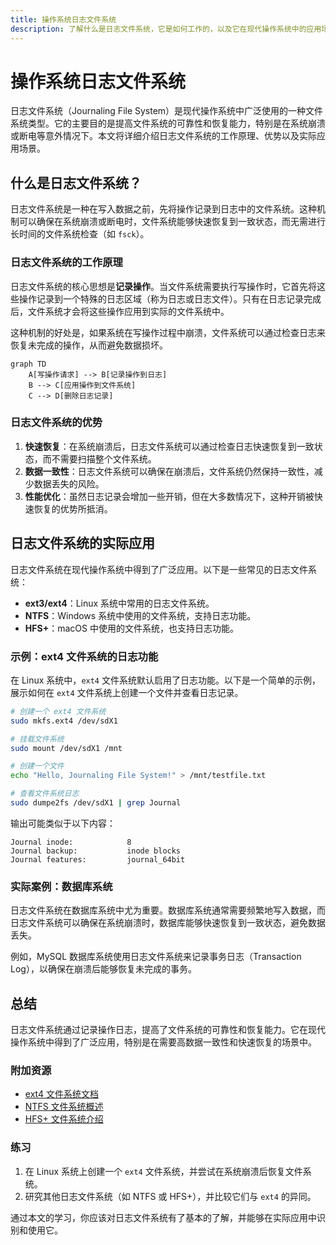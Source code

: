 ```yaml
---
title: 操作系统日志文件系统
description: 了解什么是日志文件系统，它是如何工作的，以及它在现代操作系统中的应用场景。
---
```


# 操作系统日志文件系统

日志文件系统（Journaling File System）是现代操作系统中广泛使用的一种文件系统类型。它的主要目的是提高文件系统的可靠性和恢复能力，特别是在系统崩溃或断电等意外情况下。本文将详细介绍日志文件系统的工作原理、优势以及实际应用场景。

## 什么是日志文件系统？

日志文件系统是一种在写入数据之前，先将操作记录到日志中的文件系统。这种机制可以确保在系统崩溃或断电时，文件系统能够快速恢复到一致状态，而无需进行长时间的文件系统检查（如 `fsck`）。

### 日志文件系统的工作原理

日志文件系统的核心思想是**记录操作**。当文件系统需要执行写操作时，它首先将这些操作记录到一个特殊的日志区域（称为日志或日志文件）。只有在日志记录完成后，文件系统才会将这些操作应用到实际的文件系统中。

这种机制的好处是，如果系统在写操作过程中崩溃，文件系统可以通过检查日志来恢复未完成的操作，从而避免数据损坏。

```mermaid
graph TD
    A[写操作请求] --> B[记录操作到日志]
    B --> C[应用操作到文件系统]
    C --> D[删除日志记录]
```

### 日志文件系统的优势

1. **快速恢复**：在系统崩溃后，日志文件系统可以通过检查日志快速恢复到一致状态，而不需要扫描整个文件系统。
2. **数据一致性**：日志文件系统可以确保在崩溃后，文件系统仍然保持一致性，减少数据丢失的风险。
3. **性能优化**：虽然日志记录会增加一些开销，但在大多数情况下，这种开销被快速恢复的优势所抵消。

## 日志文件系统的实际应用

日志文件系统在现代操作系统中得到了广泛应用。以下是一些常见的日志文件系统：

- **ext3/ext4**：Linux 系统中常用的日志文件系统。
- **NTFS**：Windows 系统中使用的文件系统，支持日志功能。
- **HFS+**：macOS 中使用的文件系统，也支持日志功能。

### 示例：ext4 文件系统的日志功能

在 Linux 系统中，`ext4` 文件系统默认启用了日志功能。以下是一个简单的示例，展示如何在 `ext4` 文件系统上创建一个文件并查看日志记录。

```bash
# 创建一个 ext4 文件系统
sudo mkfs.ext4 /dev/sdX1

# 挂载文件系统
sudo mount /dev/sdX1 /mnt

# 创建一个文件
echo "Hello, Journaling File System!" > /mnt/testfile.txt

# 查看文件系统日志
sudo dumpe2fs /dev/sdX1 | grep Journal
```

输出可能类似于以下内容：

```
Journal inode:            8
Journal backup:           inode blocks
Journal features:         journal_64bit
```

### 实际案例：数据库系统

日志文件系统在数据库系统中尤为重要。数据库系统通常需要频繁地写入数据，而日志文件系统可以确保在系统崩溃时，数据库能够快速恢复到一致状态，避免数据丢失。

例如，MySQL 数据库系统使用日志文件系统来记录事务日志（Transaction Log），以确保在崩溃后能够恢复未完成的事务。

## 总结

日志文件系统通过记录操作日志，提高了文件系统的可靠性和恢复能力。它在现代操作系统中得到了广泛应用，特别是在需要高数据一致性和快速恢复的场景中。

### 附加资源

- [ext4 文件系统文档](https://www.kernel.org/doc/Documentation/filesystems/ext4.txt)
- [NTFS 文件系统概述](https://docs.microsoft.com/en-us/windows/win32/fileio/ntfs-overview)
- [HFS+ 文件系统介绍](https://developer.apple.com/library/archive/documentation/FileManagement/Conceptual/APFS_Guide/Introduction/Introduction.html)

### 练习

1. 在 Linux 系统上创建一个 `ext4` 文件系统，并尝试在系统崩溃后恢复文件系统。
2. 研究其他日志文件系统（如 NTFS 或 HFS+），并比较它们与 `ext4` 的异同。

通过本文的学习，你应该对日志文件系统有了基本的了解，并能够在实际应用中识别和使用它。